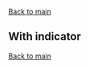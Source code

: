 
<Meta of={ToggleIndicatorStories} />

[Back to main](/docs/data-input-toggle--docs#variants)

## With indicator

<Canvas of={ToggleIndicatorStories.CheckboxType} />

<Canvas of={ToggleIndicatorStories.RadioType} />

<Canvas of={ToggleIndicatorStories.YesType} />

<Canvas of={ToggleIndicatorStories.NoType} />

[Back to main](/docs/data-input-toggle--docs#variants)

